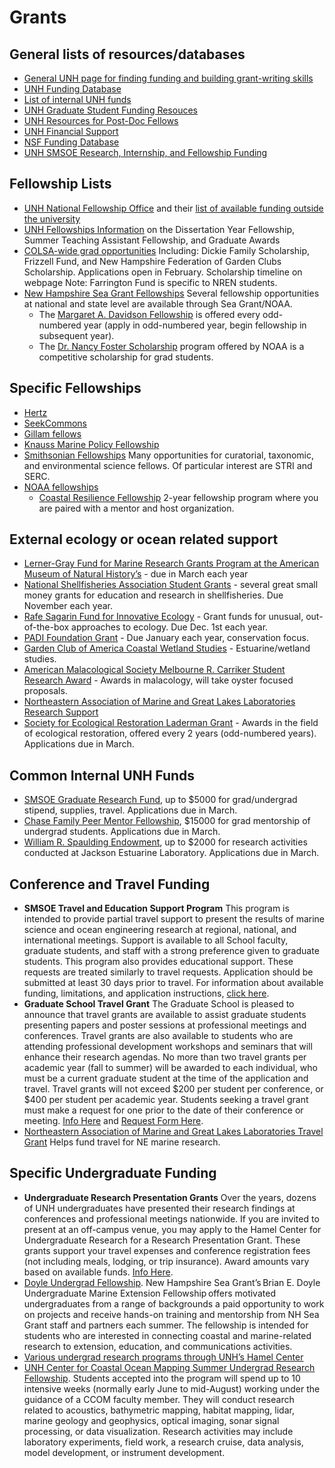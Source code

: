 # Grants {#grants}

## General lists of resources/databases
- [General UNH page for finding funding and building grant-writing skills](https://www.unh.edu/research/research/research-development-resources)
- [UNH Funding Database](https://www.unh.edu/research/resources/all?combine&resource_type=All&field_resource_category_tid=156&field_resource_topic_tid=All)
- [List of internal UNH funds](https://www.unh.edu/research/research/research-development-resources/find-funding/internal-unh-funding-opportunities)
- [UNH Graduate Student Funding Resouces](https://www.unh.edu/research/research/research-development-resources/find-funding/targeted-needs-programs/resources-graduate-students-seeking-funding)
- [UNH Resources for Post-Doc Fellows](https://www.unh.edu/research/resources-post-docs)
- [UNH Financial Support](https://catalog.unh.edu/graduate/general-information/fees-financial-support/)
- [NSF Funding Database](https://beta.nsf.gov/funding/opportunities?f%5b0%5d=student_educator_eligibility:grad)
- [UNH SMSOE Research, Internship, and Fellowship Funding](https://marine.unh.edu/opportunities)

## Fellowship Lists
* [UNH National Fellowship Office](https://www.unh.edu/fellowships-office/) and their [list of available funding outside the university](https://www.unh.edu/fellowships-office/scholarship-essentials/scholarships)
* [UNH Fellowships Information](https://gradschool.unh.edu/research/fellowships-awards) on the Dissertation Year Fellowship, Summer Teaching Assistant Fellowship, and Graduate Awards
* [COLSA-wide grad opportunities](https://colsa.unh.edu/scholarships) Including: Dickie Family Scholarship, Frizzell Fund, and New Hampshire Federation of Garden Clubs Scholarship. Applications open in February. Scholarship timeline on webpage Note: Farrington Fund is specific to NREN students.
* [New Hampshire Sea Grant Fellowships](https://seagrant.unh.edu/fellowships/graduate-student-fellowships) Several fellowship opportunities at national and state level are available through Sea Grant/NOAA.
    * The [Margaret A. Davidson Fellowship](https://coast.noaa.gov/nerrs/research/davidson-fellowship.html) is offered every odd-numbered year (apply in odd-numbered year, begin fellowship in subsequent year).
    * The [Dr. Nancy Foster Scholarship](https://fosterscholars.noaa.gov/) program offered by NOAA is a competitive scholarship for grad students.

## Specific Fellowships
* [Hertz](https://www.hertzfoundation.org/the-fellowship/eligibility-benefits/)
* [SeekCommons](https://seekcommons.org/fellowship-application.html)
* [Gillam fellows](https://www.hhmi.org/science-education/programs/gilliam-fellows-program?_hsmi=274178937&_hsenc=p2ANqtz-9cydLIrerOFJozPpOTo_IxNkHkLuUbyMuyJTQKEa6VVLjxBme4cvAyVA5aT92rFTgpv0mwd9NQtEnMs4WrlE6PoG_mww#Eligibility)
* [Knauss Marine Policy Fellowship](https://seagrant.noaa.gov/Knauss-Fellowship-Program)
* [Smithsonian Fellowships](https://fellowships.si.edu/fellowship-programs) Many opportunities for curatorial, taxonomic, and environmental science fellows. Of particular interest are STRI and SERC.
* [NOAA fellowships](https://coast.noaa.gov/fellowship/)
    * [Coastal Resilience Fellowship](https://coast.noaa.gov/funding/ira/resilience-challenge/fellowship.html) 2-year fellowship program where you are paired with a mentor and host organization.

## External ecology or ocean related support
- [Lerner-Gray Fund for Marine Research Grants Program at the American Museum of Natural History's](https://www.amnh.org/research/richard-gilder-graduate-school/grants.) - due in March each year
- [National Shellfisheries Association Student Grants](https://www.shellfish.org/grants-and-awards) - several great small money grants for education and research in shellfisheries. Due November each year.
- [Rafe Sagarin Fund for Innovative Ecology](https://rafeinnovativeecologyfund.org/) - Grant funds for unusual, out-of-the-box approaches to ecology. Due Dec. 1st each year.
- [PADI Foundation Grant](http://www.padifoundation.org/index.html) - Due January each year, conservation focus.
- [Garden Club of America Coastal Wetland Studies](https://www.gcamerica.org/scholarships/details/coastal-wetland-award) - Estuarine/wetland studies.
- [American Malacological Society Melbourne R. Carriker Student Research Award](https://ams.wildapricot.org/carriker) - Awards in malacology, will take oyster focused proposals. 
- [Northeastern Association of Marine and Great Lakes Laboratories Research Support](http://neamgll.naml.org/members/studentsupport.php)
- [Society for Ecological Restoration Laderman Grant](https://chapter.ser.org/northeast/emerging-professionals/laderman-student-grant/) - Awards in the field of ecological restoration, offered every 2 years (odd-numbered years). Applications due in March.

## Common Internal UNH Funds
- [SMSOE Graduate Research Fund](https://marine.unh.edu/opportunities/research-funding), up to $5000 for grad/undergrad stipend, supplies, travel. Applications due in March.
- [Chase Family Peer Mentor Fellowship](https://marine.unh.edu/opportunities/research-funding), $15000 for grad mentorship of undergrad students. Applications due in March.
- [William R. Spaulding Endowment](https://marine.unh.edu/opportunities/scholarships-fellowships), up to $2000 for research activities conducted at Jackson Estuarine Laboratory. Applications due in March.

## Conference and Travel Funding
* **SMSOE Travel and Education Support Program**
This program is intended to provide partial travel support to present the results of marine science and ocean engineering research at regional, national, and international meetings. Support is available to all School faculty, graduate students, and staff with a strong preference given to graduate students. This program also provides educational support. These requests are treated similarly to travel requests. Application should be submitted at least 30 days prior to travel. For information about available funding, limitations, and application instructions, [click here](https://marine.unh.edu/opportunities/travel-education-funding).
* **Graduate School Travel Grant**
The Graduate School is pleased to announce that travel grants are available to assist graduate students presenting papers and poster sessions at professional meetings and conferences. Travel grants are also available to students who are attending professional development workshops and seminars that will enhance their research agendas. No more than two travel grants per academic year (fall to summer) will be awarded to each individual, who must be a current graduate student at the time of the application and travel. Travel grants will not exceed $200 per student per conference, or $400 per student per academic year. Students seeking a travel grant must make a request for one prior to the date of their conference or meeting. [Info Here](https://www.gradschool.unh.edu/php/travel_grant.php) and [Request Form Here](https://gradschool.unh.edu/admissions/financial/travel-grant-request-form).
* [Northeastern Association of Marine and Great Lakes Laboratories Travel Grant](http://neamgll.naml.org/members/studentsupport.php) Helps fund travel for NE marine research. 


## Specific Undergraduate Funding
* **Undergraduate Research Presentation Grants**
Over the years, dozens of UNH undergraduates have presented their research findings at conferences and professional meetings nationwide. If you are invited to present at an off-campus venue, you may apply to the Hamel Center for Undergraduate Research for a Research Presentation Grant. These grants support your travel expenses and conference registration fees (not including meals, lodging, or trip insurance).  Award amounts vary based on available funds. [Info Here](https://www.unh.edu/undergrad-research/research-presentation-grants).
* [Doyle Undergrad Fellowship](https://seagrant.unh.edu/fellowships/doyle-fellowship). New Hampshire Sea Grant's Brian E. Doyle Undergraduate Marine Extension Fellowship offers motivated undergraduates from a range of backgrounds a paid opportunity to work on projects and receive hands-on training and mentorship from NH Sea Grant staff and partners each summer. The fellowship is intended for students who are interested in connecting coastal and marine-related research to extension, education, and communications activities. 
* [Various undergrad research programs through UNH's Hamel Center](https://www.unh.edu/undergrad-research/programs)
* [UNH Center for Coastal Ocean Mapping Summer Undergrad Research Fellowship](https://ccom.unh.edu/surf). Students accepted into the program will spend up to 10 intensive weeks (normally early June to mid-August) working under the guidance of a CCOM faculty member. They will conduct research related to acoustics, bathymetric mapping, habitat mapping, lidar, marine geology and geophysics, optical imaging, sonar signal processing, or data visualization. Research activities may include laboratory experiments, field work, a research cruise, data analysis, model development, or instrument development. 



